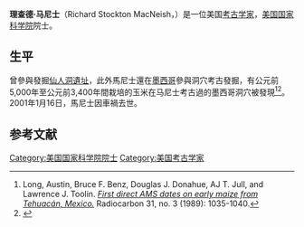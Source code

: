 '''理查德·马尼士'''（Richard Stockton MacNeish，{{bd|1918年|4月29日|2001年|1月16日}}）是一位美国[[考古学|考古学家]]，[[美国国家科学院|美国国家科学院]]院士。

==生平==
曾參與發掘[[仙人洞遺址|仙人洞遺址]]，此外馬尼士還在[[墨西哥|墨西哥]]參與洞穴考古發掘，有公元前5,000年至公元前3,400年間栽培的玉米在马尼士考古過的墨西哥洞穴被發現<ref>Long, Austin, Bruce F. Benz, Douglas J. Donahue, AJ T. Jull, and Lawrence J. Toolin. [https://journals.uair.arizona.edu/index.php/radiocarbon/article/view/1236 ''First direct AMS dates on early maize from Tehuacán, Mexico.''] {{Wayback|url=https://journals.uair.arizona.edu/index.php/radiocarbon/article/view/1236 |date=20200808020152 }} Radiocarbon 31, no. 3 (1989): 1035-1040.</ref><ref>{{Cite web|title=探索江西万年县500年文明|url=http://jx.sina.com.cn/culture/celebrity/dengtao/2015-05-04/d-cul-icczmvup1017311-p3.shtml|author=新浪江西}}</ref>。2001年1月16日，馬尼士因車禍去世。

==参考文献==
{{reflist}}

{{Authority control}}
{{DEFAULTSORT:Macneish, Richard}}
[[Category:美国国家科学院院士|Category:美国国家科学院院士]]
[[Category:美国考古学家|Category:美国考古学家]]